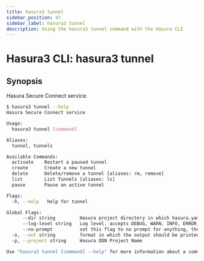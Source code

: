 ```yaml
---
title: hasura3 tunnel
sidebar_position: 47
sidebar_label: hasura3 tunnel
description: Using the hasura3 tunnel command with the Hasura CLI
---
```


# Hasura3 CLI: hasura3 tunnel 

## Synopsis
Hasura Secure Connect service.

```bash
$ hasura3 tunnel --help
Hasura Secure Connect service

Usage:
  hasura3 tunnel [command]

Aliases:
  tunnel, tunnels

Available Commands:
  activate    Restart a paused tunnel
  create      Create a new tunnel
  delete      Delete/remove a tunnel [aliases: rm, remove]
  list        List Tunnels [aliases: ls]
  pause       Pause an active tunnel

Flags:
  -h, --help   help for tunnel

Global Flags:
      --dir string         Hasura project directory in which hasura.yaml is present (default ".")
      --log-level string   Log level. accepts DEBUG, WARN, INFO, ERROR, FATAL (default "INFO")
      --no-prompt          set this flag to no prompt for anything, the command fails if any input is missing
  -o, --out string         format in which the output should be printed, accepts table, json and yaml (default "table")
  -p, --project string     Hasura DDN Project Name

Use "hasura3 tunnel [command] --help" for more information about a command.
```


